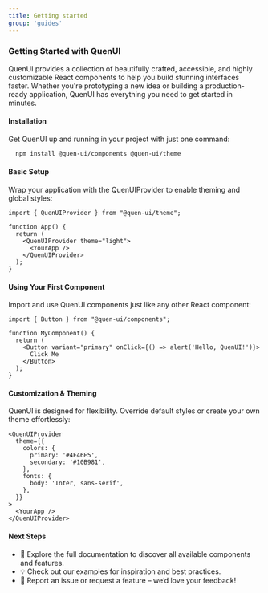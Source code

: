 ```yaml
---
title: Getting started
group: 'guides'
---
```



### Getting Started with QuenUI
QuenUI provides a collection of beautifully crafted, accessible, and highly customizable React components to help you build stunning interfaces faster. Whether you're prototyping a new idea or building a production-ready application, QuenUI has everything you need to get started in minutes.

#### Installation
Get QuenUI up and running in your project with just one command:

```bash
  npm install @quen-ui/components @quen-ui/theme
```

#### Basic Setup
Wrap your application with the QuenUIProvider to enable theming and global styles:

```tsx
import { QuenUIProvider } from "@quen-ui/theme";

function App() {
  return (
    <QuenUIProvider theme="light">
      <YourApp />
    </QuenUIProvider>
  );
}
```

#### Using Your First Component
Import and use QuenUI components just like any other React component:

```tsx
import { Button } from "@quen-ui/components";

function MyComponent() {
  return (
    <Button variant="primary" onClick={() => alert('Hello, QuenUI!')}>
      Click Me
    </Button>
  );
}
```

#### Customization & Theming
QuenUI is designed for flexibility. Override default styles or create your own theme effortlessly:

```tsx
<QuenUIProvider
  theme={{
    colors: {
      primary: '#4F46E5',
      secondary: '#10B981',
    },
    fonts: {
      body: 'Inter, sans-serif',
    },
  }}
>
  <YourApp />
</QuenUIProvider>
```

#### Next Steps
- 📖 Explore the full documentation to discover all available components and features.
- 💡 Check out our examples for inspiration and best practices.
- 🐞 Report an issue or request a feature – we’d love your feedback!
